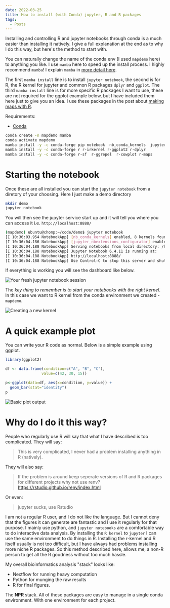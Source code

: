 ```yaml
---
date: 2022-03-25
title: How to install (with Conda) jupyter, R and R packages
tags:
  - Posts
---
```


Installing and controlling R and jupyter notebooks through conda is a much easier than installing it natively.
I give a full explanation at the end as to why I do this way, but here's the method to start with.

You can naturally change the name of the conda env (I used `mapdemo` here) to anything you like. I use
`mamba` here to speed up the install process. I highly recommend `mamba`! I explain `mamba` in [more detail here](/posts/what-is-mamba).

The first `mamba install` line is to install `jupyter notebook`, the second is for R, the R kernel for jupyter and
common R packages `dplyr` and `ggplot`. The third `mamba install` line is for more specific R packages I want to use,
these are not required for the ggplot example below, but I have included them here just to give you an idea.
I use these packages in the post about [making maps with R](/posts/making-a-map-in-r).

Requirements:

- [Conda](https://docs.conda.io/projects/conda/en/latest/index.html)

```bash
conda create -n mapdemo mamba
conda activate mapdemo
mamba install -y -c conda-forge pip notebook  nb_conda_kernels  jupyter_contrib_nbextensions
mamba install -y -c conda-forge r r-irkernel r-ggplot2 r-dplyr
mamba install -y -c conda-forge r-sf  r-ggrepel  r-cowplot r-maps
```

# Starting the notebook

Once these are all installed you can start the `jupyter notebook` from a diretory of your choosing. Here I just
make a demo directory

```bash
mkdir demo
jupyter notebook
```

You will then see the jupyter service start up and it will tell you where you can access it i.e. `http://localhost:8888/`

```bash
(mapdemo) ubuntu@chomp:~/code/demo$ jupyter notebook
[I 10:36:03.954 NotebookApp] [nb_conda_kernels] enabled, 8 kernels found
[I 10:36:04.186 NotebookApp] [jupyter_nbextensions_configurator] enabled 0.4.1
[I 10:36:04.188 NotebookApp] Serving notebooks from local directory: /home/ubuntu/code/demo
[I 10:36:04.188 NotebookApp] Jupyter Notebook 6.4.11 is running at:
[I 10:36:04.188 NotebookApp] http://localhost:8888/
[I 10:36:04.188 NotebookApp] Use Control-C to stop this server and shut down all kernels (twice to skip confirmation).
```

If everything is working you will see the dashboard like below.

![Your fresh jupyter notebook session](/images/new_notebook.png)

The _key thing to remember is to start your notebooks with the right kernel_. In this case we want to R kernel from the
conda environment we created - `mapdemo`.

![Creating a new kernel](/images/new_kernel.png)

# A quick example plot

You can write your R code as normal. Below is a simple example using ggplot.

```r file=demo_plot.R
library(ggplot2)

df <- data.frame(condition=c("A", "B", "C"),
                value=c(42, 30, 15))

p<-ggplot(data=df, aes(x=condition, y=value)) +
  geom_bar(stat="identity")
p

```

![Basic plot output](/images/ggplot_demo.png)

# Why do I do it this way?

People who regularly use R will say that what I have described is too complicated. They
will say:

> This is very complicated, I never had a problem installing anything in R (natively).

They will also say:

> If the problem is around keep seperate versions of R and R packages for different projects
> why not use renv? https://rstudio.github.io/renv/index.html

Or even:

> jupyter sucks, use Rstudio

I am not a regular R user, and I do not like the language. But I cannot deny that the figures
it can generate are fantastic and I use it regularly for that purpose. I mainly use python,
and `jupyter notebooks` are a comfortable way to do interactive data analysis. By installing
the `R kernel` to `jupyter` I can use the same environment to do things in R. Installing
the r-kernel and R itself usually is not too difficult, but I have always had problems installing
more niche R packages. So this method described here, allows me, a non-R person to get all the R
goodness without too much hassle.

My overall bioinformatics analysis "stack" looks like:

- Nextflow for running heavy computation
- Python for munging the raw results
- R for final figures.

The **NPR** stack. All of these packages are easy to manage in a single conda environment. With one
environment for each project.

